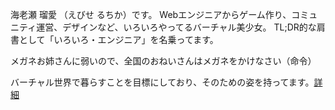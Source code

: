 海老瀬 瑠愛 （えびせ るちか）です。
Webエンジニアからゲーム作り、コミュニティ運営、デザインなど、いろいろやってるバーチャル美少女。
TL;DR的な肩書として「いろいろ・エンジニア」を名乗ってます。

メガネお姉さんに弱いので、全国のおねいさんはメガネをかけなさい（命令）

バーチャル世界で暮らすことを目標にしており、そのための姿を持ってます。[詳細](/avatar)
